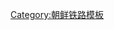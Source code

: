 {{鐵道路線|
| 模板名稱 = 大安线
| 名稱 = [[大安线]]
| 代表色 = blue
| 背景顏色 = #ffffff
| 車站列表 = [[江西站|江西]] - [[平南大安站|平南大安]]}}<noinclude>
[[Category:朝鲜铁路模板]]

</noinclude>
